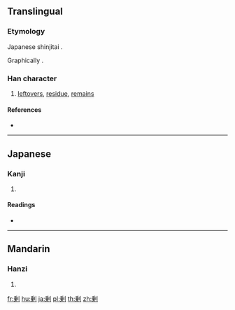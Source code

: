 {{also|剩}}
==Translingual==

===Etymology===
{{ja-forms|[[剰]]|[[剩]]|[[剩]]}}
Japanese shinjitai {{Han simp|剩|f=乘|t=乗}}.

Graphically {{Han compound|乗|刀|alt2=刂}}.

===Han character===
{{Han char|rn=18|rad=刀|as=09|sn=11|four=|canj=HTLN|ids=⿰乗刂}}

# [[leftovers]], [[residue]], [[remains]]

====References====
* {{Han ref|kx=0142.281|dkj=02107|dj=0323.010|hdz=10350.091|uh=5270|ud=21104}}

----

==Japanese==

===Kanji===
{{ja-kanji|grade=c|rs=刀09}}

# {{defn|lang=ja|sort=刀09}}

====Readings====
* {{ja-readings|goon=[[じょう]] (jō)|kanon=[[しょう]] (shō) {{non-joyo-reading}}|kun=[[あまる]] (amaru), [[あまり]] (amari), [[あまつさえ]] (amatsusae)}}

----

==Mandarin==

===Hanzi===
{{cmn-hanzi|pin=[[shèng]] ([[sheng4]])|wg=sheng<sup>4</sup>}}

# {{defn|lang=cmn|sort=刀09}}

[[fr:剰]]
[[hu:剰]]
[[ja:剰]]
[[pl:剰]]
[[th:剰]]
[[zh:剰]]